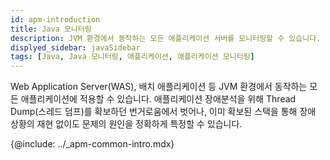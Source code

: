 ```yaml
---
id: apm-introduction
title: Java 모니터링
description: JVM 환경에서 동작하는 모든 애플리케이션 서버를 모니터링할 수 있습니다.
displyed_sidebar: javaSidebar
tags: [Java, Java 모니터링, 애플리케이션, 애플리케이션 모니터링]
---
```


Web Application Server(WAS), 배치 애플리케이션 등 JVM 환경에서 동작하는 모든 애플리케이션에 적용할 수 있습니다. 애플리케이션 장애분석을 위해 Thread Dump(스레드 덤프)를 확보하던 번거로움에서 벗어나, 이미 확보된 스택을 통해 장애 상황의 재현 없이도 문제의 원인을 정확하게 특정할 수 있습니다.

{@include: ../_apm-common-intro.mdx}